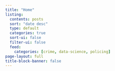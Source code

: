 ```yaml
---
title: "Home"
listing:
  contents: posts
  sort: "date desc"
  type: default
  categories: true
  sort-ui: false
  filter-ui: false
  feed:
    categories: [crime, data-science, policing]
page-layout: full
title-block-banner: false
---
```



